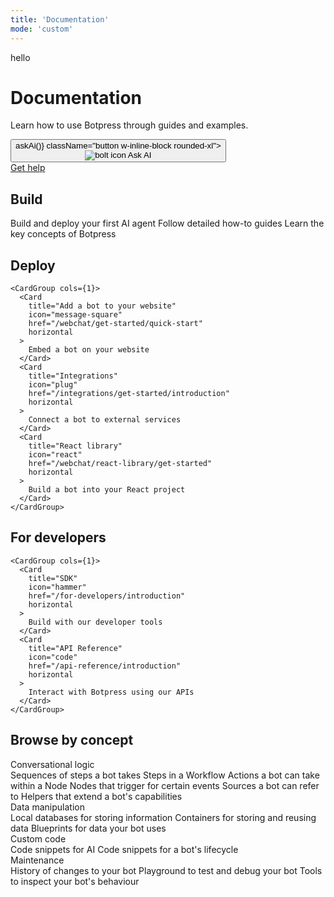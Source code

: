 ```yaml
---
title: 'Documentation'
mode: 'custom'
---
```


<Callout>
hello
</Callout>

<div className="hero-bg high-contrast flex flex-col items-center justify-center w-full">
  <h1 className="text-4xl md:text-4xl font-bold text-center mb-4">Documentation</h1>
  <p className="text-lg md:text-lg text-center text-gray-700 dark:text-gray-300 mb-8 max-w-2xl home-subheading">
    Learn how to use Botpress through guides and examples.
  </p>
  <div className="flex gap-4 justify-center mb-8">
    <button onClick={() => askAi()} className="button w-inline-block rounded-xl">
      <div className="flex items-center gap-2">
        <img id="ai-bolt" src="/homepage-assets/bolt-white-transparent-fill.svg" alt="bolt icon"/>
        <span>Ask AI</span>
      </div>
    </button>
    <a
      data-wf-native-id-path="2083bdcc-fcfc-120b-af83-0bc3c6cda1c6"
      data-wf-ao-click-engagement-tracking="true"
      data-wf-element-id="2083bdcc-fcfc-120b-af83-0bc3c6cda1c6"
      href="https://discord.gg/botpress"
      target="_blank"
      data-wf-event-ids="157039259-157047193"
      class="discord_banner w-inline-block rounded-xl"
    >
      <div>Get help</div>
    </a>
  </div>
</div>

<div className="flex flex-wrap gap-8 max-w-[70rem] mx-auto px-5 flex-col md:flex-row">
<div className='home-columns'>
    <h2 class="flex whitespace-pre-wrap group font-semibold prose high-contrast" style={{ fontSize: '24px', marginBottom: '0.5em' }}>
      Build
    </h2>
    <CardGroup cols={1}>
      <Card
        title="Quickstart"
        icon="rocket"
        href="/learn/get-started/quick-start"
        horizontal
      >
        Build and deploy your first AI agent
      </Card>
      <Card
        title="Guides"
        icon="lightbulb"
        href="/learn/guides/introduction"
        horizontal
      >
        Follow detailed how-to guides
      </Card>
      <Card
        title="Reference"
        icon="book"
        href="/learn/reference/introduction"
        horizontal
      >
        Learn the key concepts of Botpress
      </Card>
    </CardGroup>
  </div>
  <div className='home-columns'>
    <h2 class="flex whitespace-pre-wrap group font-semibold prose high-contrast" style={{ fontSize: '24px', marginBottom: '0.5em' }}>
      Deploy
    </h2>

    <CardGroup cols={1}>
      <Card
        title="Add a bot to your website"
        icon="message-square"
        href="/webchat/get-started/quick-start"
        horizontal
      >
        Embed a bot on your website
      </Card>
      <Card
        title="Integrations"
        icon="plug"
        href="/integrations/get-started/introduction"
        horizontal
      >
        Connect a bot to external services
      </Card>
      <Card
        title="React library"
        icon="react"
        href="/webchat/react-library/get-started"
        horizontal
      >
        Build a bot into your React project
      </Card>
    </CardGroup>

  </div>
  <div className='home-columns'>
    <h2 class="flex whitespace-pre-wrap group font-semibold prose high-contrast" style={{ fontSize: '24px', marginBottom: '0.5em' }}>
      For developers
    </h2>

    <CardGroup cols={1}>
      <Card
        title="SDK"
        icon="hammer"
        href="/for-developers/introduction"
        horizontal
      >
        Build with our developer tools
      </Card>
      <Card
        title="API Reference"
        icon="code"
        href="/api-reference/introduction"
        horizontal
      >
        Interact with Botpress using our APIs
      </Card>
    </CardGroup>

  </div>
</div>

<div
  style={{
    maxWidth: '70rem',
    marginLeft: 'auto',
    marginRight: 'auto',
    paddingLeft: '1.25rem',
    paddingRight: '1.25rem',
    marginTop: '2em',
    marginBottom: '2em',
  }}
>
  <h2 class="flex whitespace-pre-wrap group font-semibold prose high-contrast" style={{ fontSize: '24px' }}>
    Browse by concept
  </h2>
  <div>
    <div
      class="inline-flex items-center gap-1.5 text-sm text-gray-500  dark:text-gray-400"
      style={{ marginTop: '1.5em' }}
    >
      Conversational logic
    </div>
    <CardGroup cols={3}>
      <Card title="Workflows" icon="workflow" href="/learn/reference/workflows" horizontal>
        Sequences of steps a bot takes
      </Card>
      <Card title="Nodes" icon="square-mouse-pointer" href="/learn/reference/nodes/introduction" horizontal>
        Steps in a Workflow
      </Card>
      <Card title="Cards" icon="rows-3" href="/learn/reference/cards/introduction" horizontal>
        Actions a bot can take within a Node
      </Card>
      <Card title="Triggers" icon="play" href="/learn/reference/triggers" horizontal>
        Nodes that trigger for certain events
      </Card>
      <Card title="Knowledge Bases" icon="book-open" href="/learn/reference/knowledge-base/introduction" horizontal>
        Sources a bot can refer to
      </Card>
      <Card title="Agents" icon="bot" href="/learn/reference/agents/introduction" horizontal>
        Helpers that extend a bot's capabilities
      </Card>
    </CardGroup>
    <div
      class="inline-flex items-center gap-1.5 text-sm text-gray-500  dark:text-gray-400"
      style={{ marginTop: '1.5em' }}
    >
      Data manipulation
    </div>
    <CardGroup cols={3}>
      <Card title="Tables" icon="table" href="/learn/reference/tables" horizontal>
        Local databases for storing information
      </Card>
      <Card title="Variables" icon="variable" href="/learn/reference/variables/overview" horizontal>
        Containers for storing and reusing data
      </Card>
      <Card title="Schemas" icon="circle-dashed" href="/learn/reference/schemas" horizontal>
        Blueprints for data your bot uses
      </Card>
    </CardGroup>
    <div
      class="inline-flex items-center gap-1.5 text-sm text-gray-500 dark:text-gray-400"
      style={{ marginTop: '1.5em' }}
    >
      Custom code
    </div>
    <CardGroup cols={3}>
      <Card title="Actions" icon="bolt" href="/learn/reference/actions" horizontal>
        Code snippets for AI
      </Card>
      <Card title="Hooks" icon="anchor" href="/learn/reference/hooks" horizontal>
        Code snippets for a bot's lifecycle
      </Card>
    </CardGroup>
    <div
      class="inline-flex items-center gap-1.5 text-sm text-gray-500 dark:text-gray-400"
      style={{ marginTop: '1.5em' }}
    >
      Maintenance
    </div>
    <CardGroup cols={3}>
      <Card title="Versions" icon="history" href="/learn/reference/versions" horizontal>
        History of changes to your bot
      </Card>
      <Card title="Emulator" icon="messages-square" href="/learn/reference/emulator" horizontal>
        Playground to test and debug your bot
      </Card>
      <Card title="Debugger" icon="logs" href="/learn/reference/debugger-logs-json" horizontal>
        Tools to inspect your bot's behaviour
      </Card>
    </CardGroup>
  </div>
</div>


